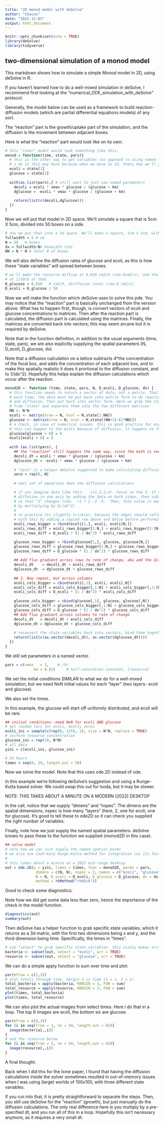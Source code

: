 ```yaml
---
title: "2D monod model with deSolve"
author: "Chacon"
date: "2022-11-03"
output: html_document
---
```


```r
knitr::opts_chunk$set(echo = TRUE)
library(deSolve)
library(tidyverse)
```

## two-dimensional simulation of a monod model

This markdown shows how to simulate a simple Monod model in 2D, using deSolve in R. 

If you haven't learned how to do a well-mixed simulation in deSolve, I recommend first looking at the "numerical_ODE_simulation_with_deSolve" protocol. 

Generally, the model below can be used as a framework to build reaction-diffusion models (which are partial differential equations models) of any sort.

The "reaction" part is the growth/uptake part of the simulation, and the diffusion is the movement between adjacent boxes.

Here is what the "reaction" part would look like on its own:

```r
# this "inner" model would look something like this:
monod = function(time, state, pars){
  # this is the other way to get variables (as opposed to using named lists)
  # i do it this way here because when we move to 2d, thats how we'll get the data
  ecoli = state[1]
  glucose = state[2]
  
  with(as.list(pars),{ # still want to just use named parameters
    decoli = ecoli * vmax * glucose / (glucose + km)
    dglucose = -ecoli * vmax * glucose / (glucose + km)
    
    return(list(c(decoli,dglucose)))
  })
}
```

Now we will put that model in 2D space. We'll simulate a square that is 5cm X 5cm, divided into 50 boxes on a side. 

```r
# now we put that into a 2d space. We'll make a square, 5cm x 5cm, with 50 boxes per side
fullwidth = 5 # cm
N = 50   # boxes
dx = fullwidth/N# boxwidth (cm)
NN = N * N # total # of boxes
```

We will also define the diffusion rates of glucose and ecoli, as this is how these "state variables" will spread between boxes.

```r
# we'll make the resource diffuse at 0.018 cm2/h (=5e-6cm2/s), and the bacteria
# at 1/50th of that
D_glucose = 0.018   # cm2/h, disffusion const (=5e-6 cm2/s)
D_ecoli = D_glucose / 50
```

Now we will make the function which deSolve uses to solve this pde. You may notice that the "reaction" part is basically unchanged from the version above. What has to happen first, though, is convert vectors of ecoli and glucose concentrations to matrices. Then after the reaction part is calculated, the diffusion part is calculated using the matrices. Finally, the matrices are converted back into vectors; this may seem arcane but it is required by deSolve.

Note that in the function definition, in addition to the usual arguments (time, state, pars), we are also explicitly supplying the spatial parameters (N, D_ecoli, D_glucose, dx). 

Note that a diffusion calculation on a lattice subtracts 4*the concentration of the focal box, and adds the concentration of each adjacent box, and to make this spatially realistic it does it prortional to the diffusion constant, and to 1/(dx^2). Hopefully this helps explain the diffusion calculations which occur after the reaction. 

```r
monod2D <- function (time, state, pars, N, D_ecoli, D_glucose, dx) {
  # this function needs to return a vector of data, not a matrix. That means,
  # each time, the data must be put back into matrix form to do reaction (growth)
  # and diffusion, then put back into vector form. Here we grab the state variables
  # from "state" and separate them into the two different matrices
  NN <- N*N
  ecoli <- matrix(nrow = N, ncol = N,state[1:NN])
  glucose <- matrix(nrow = N, ncol = N,state[(NN+1):(2*NN)])
  # a check, in case of numerical issues. this is good practice for anything which can approach zero, but shouldn't go negative
  # this can happen to the ecoli because of diffusion. it happens to the glucose mostly, because of consumption
  glucose[glucose < 0] = 0
  ecoli[ecoli < 0] = 0
  
  with (as.list(pars), {
    ## the "reaction" still happens the same way, since the math is vectorized
    decoli_dt = ecoli * vmax * glucose / (glucose + km)
    dglucose_dt = -ecoli * vmax * glucose / (glucose + km)
    
    # "zero" is a helper deSolve suggested to make calculating diffusion fluxes easier
    zero = rep(0, N)
    
    # next set of equations does the diffusion calculations

    # if you imagine data like this:   c(1,3,2,4). Focus on the 3. It changes due to 
    # diffusion in one axis by adding the data on both sides, then subtracting 2x of the focal.
    # so that "3" changes like:  +1 + 2 -3 -3.  Then, this value is made spatially accurate
    # by multiplying by D/(dx^2)
    #
    # in practice its slightly trickier, because the edges should reflect. We deal
    # with this by adding a copied row above and below before performing that calculation.
    ecoli_rows_bigger = rbind(ecoli[1,], ecoli, ecoli[N,])
    ecoli_rows_diff = ecoli_rows_bigger[1:N,] + ecoli_rows_bigger[3:(N+2),] - 2 * ecoli
    ecoli_rows_diff = D_ecoli * (1 / dx^2) * ecoli_rows_diff

    glucose_rows_bigger = rbind(glucose[1,], glucose, glucose[N,])
    glucose_rows_diff = glucose_rows_bigger[1:N,] + glucose_rows_bigger[3:(N+2),] - 2 * glucose
    glucose_rows_diff = D_glucose * (1 / dx^2) * glucose_rows_diff
    
    ## Add flux gradient across rows to rate of change, aka add the diffusion to the reaction
    decoli_dt    = decoli_dt + ecoli_rows_diff
    dglucose_dt  = dglucose_dt + glucose_rows_diff
    
    ## 2. Now repeat, but across columns
    ecoli_cols_bigger = cbind(ecoli[,1], ecoli, ecoli[,N])
    ecoli_cols_diff = ecoli_cols_bigger[,1:N] + ecoli_cols_bigger[,3:(N+2)] - 2 * ecoli
    ecoli_cols_diff = D_ecoli * (1 / dx^2) * ecoli_cols_diff
    
    glucose_cols_bigger = cbind(glucose[,1], glucose, glucose[,N])
    glucose_cols_diff = glucose_cols_bigger[,1:N] + glucose_cols_bigger[,3:(N+2)] - 2 * glucose
    glucose_cols_diff = D_glucose * (1 / dx^2) * glucose_cols_diff
    ## Add flux gradient across columns to rate of change
    decoli_dt   = decoli_dt + ecoli_cols_diff
    dglucose_dt = dglucose_dt + glucose_cols_diff
    
    # reconvert the state variables back into vectors, bind them together, and return as list
    return(list(c(as.vector(decoli_dt), as.vector(dglucose_dt))))
  })
}
```

We still set parameters in a named vector.

```r
pars = c(vmax   = 1,    # /hr
             km = 0.01)     # half-saturation constant, [resource]
```

We set the initial conditions SIMILAR to what we do for a well-mixed simulation,
but we need NxN initial values for each "layer" (two layers- ecoli and glucose). 

We also set the times.

In this example, the glucose will start off uniformly distributed, and ecoli will be rare.

```r
## initial conditions--need NxN for ecoli AND glucose
# get random locs for ecoli, mostly zeros
ecoli_ini = sample(c(rep(0, 125), 1), size = N*N, replace = TRUE)
# uniform resource concentration
glucose_ini = rep(10, N*N)
# all data
yini = c(ecoli_ini, glucose_ini)

# 24 hours
times = seq(0, 24, length.out = 50)
```

Now we solve the model. Note that this uses ode.2D instead of ode. 

In this example we're following deSolve's suggestion and using a Runge-Kutta based solver. We could swap this out for lsoda, but it may be slower. 

NOTE: THIS TAKES ABOUT A MINUTE ON A MODERN (2022) DESKTOP

In the call, notice that we supply "dimens" and "nspec". The dimens are the spatial dimensions, nspec is how many "layers" (here, 2, one for ecoli, one for glucose). It's good to tell these to ode2D so it can check you supplied the right number of variables. 

Finally, note how we just supply the named spatial parameters. deSolve knows to pass these to the function we supplied (monod2D in this case). 

```r
## solve model
# note how we can just supply the named spatial parms
# we also use Cash-Karp Runge-Kutta method for integration cuz its faster than lsoda
# 
# this takes about a minute on a 2022 mid-range desktop
out = ode.2D(y = yini, times = times, func = monod2D, parms = pars,
              dimens = c(N, N), nspec = 2, names = c("ecoli", "glucose"),
              N = N, D_ecoli = D_ecoli, D_glucose = D_glucose, dx = dx, 
              method = rkMethod("rk45ck"))
```

Good to check some diagnostics:

Note how we did get some data less than zero, hence the importance of the check in the model function.

```r
diagnostics(out)
summary(out)
```

Then deSolve has a helper function to grab specific state variables, which it returns as a 3d matrix, with the first two dimensions being x and y, and the third dimension being time. Specifically, the times in "times".

```r
# use "select" to grab specific state variables. this nicely makes arrays for you
bacteria <- subset(out, select = "ecoli", arr = TRUE)
resource <- subset(out, select = "glucose", arr = TRUE)
```

We can do a simple apply function to sum over time and plot:

```r
par(mfrow = c(1,2))
# plot totals through time. margin 3 is time (1 = x, 2 = y)
total_bacteria = apply(bacteria, MARGIN = 3, FUN = sum)
total_resource = apply(resource, MARGIN = 3, FUN = sum)
plot(times, total_bacteria)
plot(times, total_resource)
```

We can also plot the actual images from select times. Here I do that in a loop.
The top 6 images are ecoli, the bottom six are glucose. 

```r
par(mfrow = c(4,3))
for (i in seq(from = 1, to = 50, length.out = 6)){
  image(bacteria[,,i])
}
# and the resource below
for (i in seq(from = 1, to = 50, length.out = 6)){
  image(resource[,,i])
}

```

A final thought:

Back when I did this for the Isme paper, I found that having the 
diffusion calculations inside the solver sometimes resulted in out-of-memory
issues when I was using (large) worlds of 100x100, with three different state variables.

If you run into that, it is pretty straightforward to separate the steps.
Then, you still use deSolve for the "reaction" (growth), but just manually
do the diffusion calculations. The only real difference here is you multiply
by a pre-specified dt, and you run all of this in a loop. Hopefully this isn't 
necessary anymore, as it requires a very small dt. 